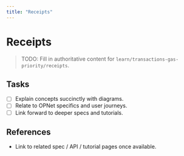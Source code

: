 ```yaml
---
title: "Receipts"
---
```


# Receipts

> TODO: Fill in authoritative content for `learn/transactions-gas-priority/receipts`.

## Tasks
- [ ] Explain concepts succinctly with diagrams.
- [ ] Relate to OPNet specifics and user journeys.
- [ ] Link forward to deeper specs and tutorials.

## References
- Link to related spec / API / tutorial pages once available.

